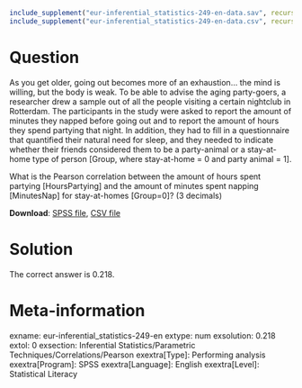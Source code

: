 ```{r, echo = FALSE, results = "hide"}
include_supplement("eur-inferential_statistics-249-en-data.sav", recursive = TRUE)
include_supplement("eur-inferential_statistics-249-en-data.csv", recursive = TRUE)
```
Question
========
As you get older, going out becomes more of an exhaustion… the mind is willing, but the body is weak. To be able to advise the aging party-goers, a researcher drew a sample out of all the people visiting a certain nightclub in Rotterdam. The participants in the study were asked to report the amount of minutes they napped before going out and to report the amount of hours they spend partying that night. In addition, they had to fill in a questionnaire that quantified their natural need for sleep, and they needed to indicate whether their friends considered them to be a party-animal or a stay-at-home type of person [Group, where stay-at-home = 0 and party animal = 1]. 

What is the Pearson correlation between the amount of hours spent partying [HoursPartying] and the amount of minutes spent napping [MinutesNap] for stay-at-homes [Group=0]? (3 decimals)

**Download**: [SPSS file](eur-inferential_statistics-249-en-data.sav), [CSV file](eur-inferential_statistics-249-en-data.csv)


Solution
========
The correct answer is 0.218.


Meta-information
================
exname: eur-inferential_statistics-249-en
extype: num
exsolution: 0.218
extol: 0
exsection: Inferential Statistics/Parametric Techniques/Correlations/Pearson
exextra[Type]: Performing analysis
exextra[Program]: SPSS
exextra[Language]: English
exextra[Level]: Statistical Literacy